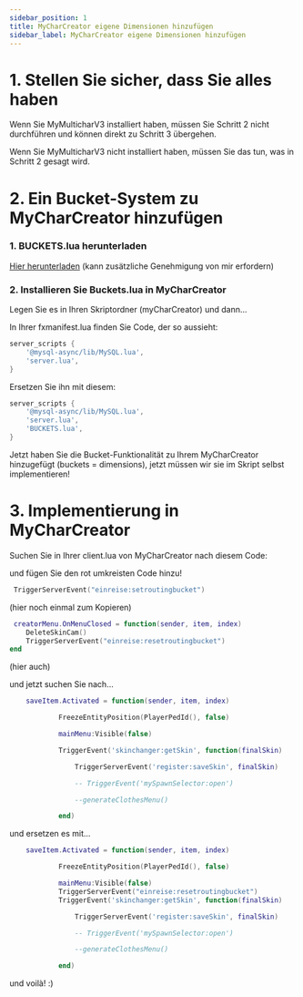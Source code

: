 ```yaml
---
sidebar_position: 1
title: MyCharCreator eigene Dimensionen hinzufügen
sidebar_label: MyCharCreator eigene Dimensionen hinzufügen
---
```


# 1. Stellen Sie sicher, dass Sie alles haben

Wenn Sie MyMulticharV3 installiert haben, müssen Sie Schritt 2 nicht durchführen und können direkt zu Schritt 3 übergehen.

Wenn Sie MyMulticharV3 nicht installiert haben, müssen Sie das tun, was in Schritt 2 gesagt wird.

# 2. Ein Bucket-System zu MyCharCreator hinzufügen

### 1. BUCKETS.lua herunterladen
[Hier herunterladen](https://drive.google.com/file/d/1GDWGnFXEDRkA6j55jMJVxzwBT7hO3Y9F/view?usp=drive_link)
(kann zusätzliche Genehmigung von mir erfordern)

### 2. Installieren Sie Buckets.lua in MyCharCreator
Legen Sie es in Ihren Skriptordner (myCharCreator) und dann...

In Ihrer fxmanifest.lua finden Sie Code, der so aussieht:
```lua
server_scripts {
    '@mysql-async/lib/MySQL.lua',
    'server.lua',
}
```

Ersetzen Sie ihn mit diesem:
```lua
server_scripts {
    '@mysql-async/lib/MySQL.lua',
    'server.lua',
    'BUCKETS.lua',
}
```

Jetzt haben Sie die Bucket-Funktionalität zu Ihrem MyCharCreator hinzugefügt
(buckets = dimensions), jetzt müssen wir sie im Skript selbst implementieren!

# 3. Implementierung in MyCharCreator

Suchen Sie in Ihrer client.lua von MyCharCreator nach diesem Code:

und fügen Sie den rot umkreisten Code hinzu!
```lua
 TriggerServerEvent("einreise:setroutingbucket")
```
(hier noch einmal zum Kopieren)
```lua
 creatorMenu.OnMenuClosed = function(sender, item, index)
    DeleteSkinCam()
    TriggerServerEvent("einreise:resetroutingbucket")
end
```
(hier auch)


und jetzt suchen Sie nach...
```lua
    saveItem.Activated = function(sender, item, index)

            FreezeEntityPosition(PlayerPedId(), false)

            mainMenu:Visible(false)

            TriggerEvent('skinchanger:getSkin', function(finalSkin)

                TriggerServerEvent('register:saveSkin', finalSkin)

                -- TriggerEvent('mySpawnSelector:open')

                --generateClothesMenu()

            end)
```

und ersetzen es mit...
```lua
    saveItem.Activated = function(sender, item, index)

            FreezeEntityPosition(PlayerPedId(), false)

            mainMenu:Visible(false)
            TriggerServerEvent("einreise:resetroutingbucket")
            TriggerEvent('skinchanger:getSkin', function(finalSkin)

                TriggerServerEvent('register:saveSkin', finalSkin)

                -- TriggerEvent('mySpawnSelector:open')

                --generateClothesMenu()

            end)
```

und voilà!
:)